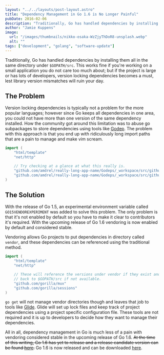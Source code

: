```yaml
---
layout: "../../layouts/post-layout.astro"
title: "Dependency Management in Go 1.6 is No Longer Painful"
pubDate: 2016-02-06
description: "Traditionally, Go has handled dependencies by installing them all in the same directory; but with Go 1.6, vendoring is now offical."
author: "Jamie Kuppens"
image:
  url: "/images/thumbnails/nikko-osaka-WzZjyThDoR8-unsplash.webp"
  alt: ""
tags: ["development", "golang", "software-update"]
---
```



<OutdatedNotice />

Traditionally, Go has handled dependencies by installing them all in the same directory under
`$GOPATH/src`. This works fine if you're working on a small application you do not care too much
about; but if the project is large or has lots of developers, version locking dependencies becomes a
must, lest library version mismatches will ruin your day.

## The Problem

Version locking dependencies is typically not a problem for the more popular
languages; however since Go keeps all dependencies in one area, you could not have more than
one version of the same dependency installed. How the community got around this limitation was to
abuse go subpackages to store dependencies using tools like [Godep](https://github.com/tools/godep).
The problem with this approach is that you end up with ridiculously long import paths that are a
pain to manage and make vim scream.

```go
import (
	"html/template"
	"net/http"

	// Try checking at a glance at what this really is.
	"github.com/amdrel/really-long-app-name/Godeps/_workspace/src/github.com/gorilla/mux"
	"github.com/amdrel/really-long-app-name/Godeps/_workspace/src/github.com/gorilla/sessions"
)
```

## The Solution

With the release of Go 1.5, an experimental environment variable called `GO15VENDOREXPERIMENT` was
added to solve this problem. The only problem is that it's not enabled by default so you have to
make it clear to contributors it's required. With the upcoming release of Go 1.6 vendoring
is now enabled by default and considered stable.

Vendoring allows Go projects to put dependencies in directory called `vendor`, and these
dependencies can be referenced using the traditional method.

```go
import (
	"html/template"
	"net/http"

	// These will reference the versions under vendor if they exist and fall
	// back to $GOPATH/src if not available.
	"github.com/gorilla/mux"
	"github.com/gorilla/sessions"
)
```

`go get` will not manage vendor directories though and leaves that job to tools like
[Glide](https://github.com/Masterminds/glide). Glide will set up lock files and keep track of
project dependencies using a project specific configuration file. These tools are not required and
it is up to developers to decide how they want to manage their dependencies.

All in all, dependency management in Go is much less of a pain with vendoring considered stable in
the upcoming release of Go 1.6. ~~At the time of this writing, Go 1.6 has yet to release and a
release candidate version can be found [here](https://golang.org/dl/#unstable).~~ Go 1.6 is now
released and can be downloaded [here](https://golang.org/dl/).
